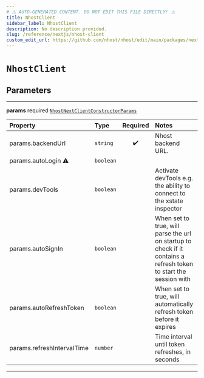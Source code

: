 ```yaml
---
# ⚠️ AUTO-GENERATED CONTENT. DO NOT EDIT THIS FILE DIRECTLY! ⚠️
title: NhostClient
sidebar_label: NhostClient
description: No description provided.
slug: /reference/nextjs/nhost-client
custom_edit_url: https://github.com/nhost/nhost/edit/main/packages/nextjs/src/index.ts#L17
---
```


# `NhostClient`

## Parameters

---

**<span className="parameter-name">params</span>** <span className="optional-status">required</span> [`NhostNextClientConstructorParams`](/reference/docgen/nextjs/types/nhost-next-client-constructor-params)

| Property                                                                                                                                                                                                | Type      | Required | Notes                                                                                                             |
| :------------------------------------------------------------------------------------------------------------------------------------------------------------------------------------------------------ | :-------- | :------: | :---------------------------------------------------------------------------------------------------------------- |
| <span className="parameter-name"><span className="light-grey">params.</span>backendUrl</span>                                                                                                           | `string`  |    ✔️    | Nhost backend URL.                                                                                                |
| <span className="parameter-name deprecated"><span className="light-grey">params.</span>autoLogin</span> <span className="deprecation-sign" title="@alias autoSignIn - use autoSignIn instead">⚠️</span> | `boolean` |          |                                                                                                                   |
| <span className="parameter-name"><span className="light-grey">params.</span>devTools</span>                                                                                                             | `boolean` |          | Activate devTools e.g. the ability to connect to the xstate inspector                                             |
| <span className="parameter-name"><span className="light-grey">params.</span>autoSignIn</span>                                                                                                           | `boolean` |          | When set to true, will parse the url on startup to check if it contains a refresh token to start the session with |
| <span className="parameter-name"><span className="light-grey">params.</span>autoRefreshToken</span>                                                                                                     | `boolean` |          | When set to true, will automatically refresh token before it expires                                              |
| <span className="parameter-name"><span className="light-grey">params.</span>refreshIntervalTime</span>                                                                                                  | `number`  |          | Time interval until token refreshes, in seconds                                                                   |

---

